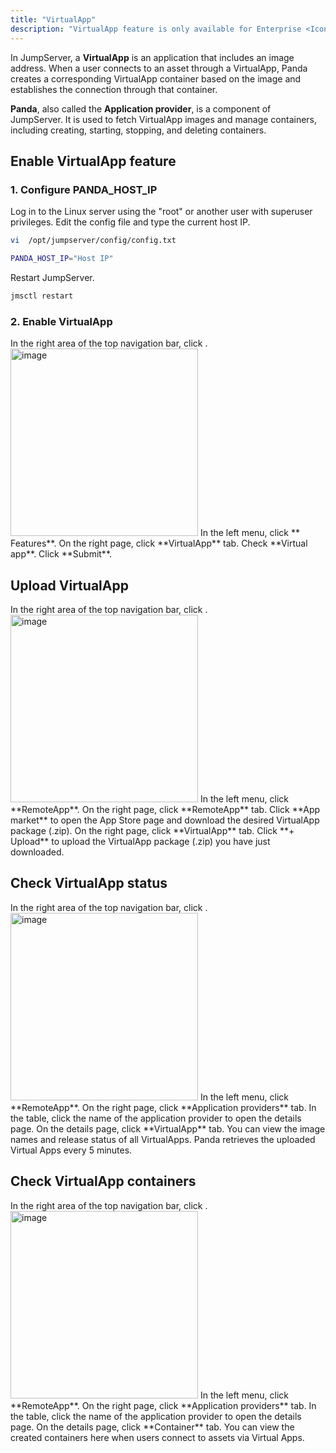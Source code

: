 ```yaml
---
title: "VirtualApp"
description: "VirtualApp feature is only available for Enterprise <Icon icon='crown' color='#eab308'/>"
---
```


In JumpServer, a **VirtualApp** is an application that includes an image address. When a user connects to an asset through a VirtualApp, Panda creates a corresponding VirtualApp container based on the image and establishes the connection through that container.

**Panda**, also called the **Application provider**, is a component of JumpServer. It is used to fetch VirtualApp images and manage containers, including creating, starting, stopping, and deleting containers.

## Enable VirtualApp feature

### 1. Configure PANDA_HOST_IP
<Steps>

<Step>
Log in to the Linux server using the "root" or another user with superuser privileges.
</Step>

<Step>
Edit the config file and type the current host IP.

```bash
vi  /opt/jumpserver/config/config.txt
```
```bash
PANDA_HOST_IP="Host IP"
```
</Step>

<Step>
Restart JumpServer.

```bash
jmsctl restart
```
</Step>

</Steps>

### 2. Enable VirtualApp
<Steps>

<Step>
In the right area of the top navigation bar, click <Icon icon="settings" />.

<Frame>
<img src="/images/docs/navs/nav-settings.png" alt="image" width="300"/>
</Frame>
</Step>

<Step>
In the left menu, click **<Icon icon="crown" /> Features**.
</Step>

<Step>
On the right page, click **VirtualApp** tab.
</Step>

<Step>
Check **Virtual app**.
</Step>

<Step>
Click **Submit**.
</Step>

</Steps>

## Upload VirtualApp

<Steps>

<Step>
In the right area of the top navigation bar, click <Icon icon="settings" />.

<Frame>
<img src="/images/docs/navs/nav-settings.png" alt="image" width="300"/>
</Frame>
</Step>

<Step>
In the left menu, click **RemoteApp**.
</Step>

<Step>
On the right page, click **RemoteApp** tab.
</Step>

<Step>
Click **App market** to open the App Store page and download the desired VirtualApp package (.zip).
</Step>

<Step>
On the right page, click **VirtualApp** tab.
</Step>

<Step>
Click **+ Upload** to upload the VirtualApp package (.zip) you have just downloaded.
</Step>

</Steps>

## Check VirtualApp status

<Steps>

<Step>
In the right area of the top navigation bar, click <Icon icon="settings" />.

<Frame>
<img src="/images/docs/navs/nav-settings.png" alt="image" width="300"/>
</Frame>
</Step>

<Step>
In the left menu, click **RemoteApp**.
</Step>

<Step>
On the right page, click **Application providers** tab.
</Step>

<Step>
In the table, click the name of the application provider to open the details page.
</Step>

<Step>
On the details page, click **VirtualApp** tab. 
</Step>

<Step>
You can view the image names and release status of all VirtualApps.
</Step>

</Steps>

<Note>
Panda retrieves the uploaded Virtual Apps every 5 minutes.
</Note>

## Check VirtualApp containers
<Steps>

<Step>
In the right area of the top navigation bar, click <Icon icon="settings" />.

<Frame>
<img src="/images/docs/navs/nav-settings.png" alt="image" width="300"/>
</Frame>
</Step>

<Step>
In the left menu, click **RemoteApp**.
</Step>

<Step>
On the right page, click **Application providers** tab.
</Step>

<Step>
In the table, click the name of the application provider to open the details page.
</Step>

<Step>
On the details page, click **Container** tab.
</Step>

<Step>
You can view the created containers here when users connect to assets via Virtual Apps.
</Step>

</Steps>